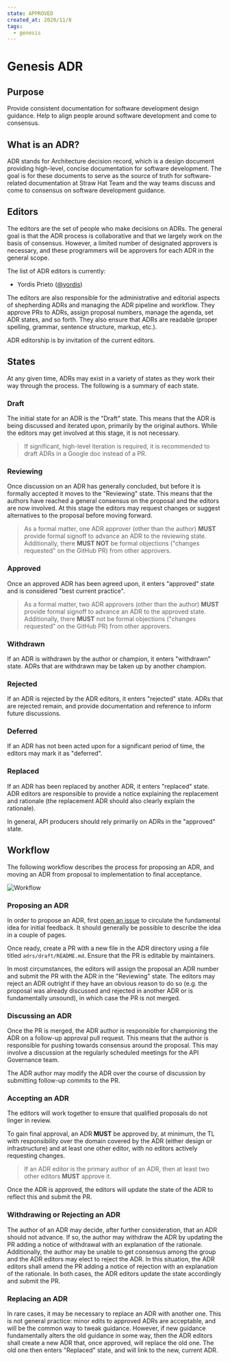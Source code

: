 ```yaml
---
state: APPROVED
created_at: 2020/11/8
tags:
  - genesis
---
```


# Genesis ADR

## Purpose

Provide consistent documentation for software development design guidance. Help
to align people around software development and come to consensus.

## What is an ADR?

ADR stands for Architecture decision record, which is a design document
providing high-level, concise documentation for software development. The goal
is for these documents to serve as the source of truth for software-related
documentation at Straw Hat Team and the way teams discuss and come to consensus
on software development guidance.

## Editors

The editors are the set of people who make decisions on ADRs. The general goal
is that the ADR process is collaborative and that we largely work on the basis
of consensus. However, a limited number of designated approvers is necessary,
and these programmers will be approvers for each ADR in the general scope.

The list of ADR editors is currently:

- Yordis Prieto ([@yordis](https://github.com/yordis))

The editors are also responsible for the administrative and editorial aspects of
shepherding ADRs and managing the ADR pipeline and workflow. They approve PRs to
ADRs, assign proposal numbers, manage the agenda, set ADR states, and so forth.
They also ensure that ADRs are readable (proper spelling, grammar, sentence
structure, markup, etc.).

ADR editorship is by invitation of the current editors.

## States

At any given time, ADRs may exist in a variety of states as they work their way
through the process. The following is a summary of each state.

### Draft

The initial state for an ADR is the "Draft" state. This means that the ADR is
being discussed and iterated upon, primarily by the original authors. While the
editors may get involved at this stage, it is not necessary.

> If significant, high-level iteration is required, it is recommended to
> draft ADRs in a Google doc instead of a PR.

### Reviewing

Once discussion on an ADR has generally concluded, but before it is formally
accepted it moves to the "Reviewing" state. This means that the authors have
reached a general consensus on the proposal and the editors are now involved.
At this stage the editors may request changes or suggest alternatives to the
proposal before moving forward.

> As a formal matter, one ADR approver (other than the author) **MUST** provide
> formal signoff to advance an ADR to the reviewing state. Additionally, there
> **MUST NOT** be formal objections ("changes requested" on the GitHub PR) from
> other approvers.

### Approved

Once an approved ADR has been agreed upon, it enters "approved" state and is
considered "best current practice".

> As a formal matter, two ADR approvers (other than the author) **MUST** provide
> formal signoff to advance an ADR to the approved state. Additionally, there
> **MUST** not be formal objections ("changes requested" on the GitHub PR) from
> other approvers.

### Withdrawn

If an ADR is withdrawn by the author or champion, it enters "withdrawn" state.
ADRs that are withdrawn may be taken up by another champion.

### Rejected

If an ADR is rejected by the ADR editors, it enters "rejected" state. ADRs that
are rejected remain, and provide documentation and reference to inform future
discussions.

### Deferred

If an ADR has not been acted upon for a significant period of time, the editors
may mark it as "deferred".

### Replaced

If an ADR has been replaced by another ADR, it enters "replaced" state. ADR
editors are responsible to provide a notice explaining the replacement and
rationale (the replacement ADR should also clearly explain the rationale).

In general, API producers should rely primarily on ADRs in the "approved" state.

## Workflow

The following workflow describes the process for proposing an ADR, and moving an
ADR from proposal to implementation to final acceptance.

![Workflow](workflow.png)

### Proposing an ADR

In order to propose an ADR, first [open an issue](https://github.com/straw-hat-team/adr/issues/)
to circulate the fundamental idea for initial feedback. It should generally be
possible to describe the idea in a couple of pages.

Once ready, create a PR with a new file in the ADR directory using a file titled
`adrs/draft/README.md`. Ensure that the PR is editable by maintainers.

In most circumstances, the editors will assign the proposal an ADR number and
submit the PR with the ADR in the "Reviewing" state. The editors may reject an
ADR outright if they have an obvious reason to do so (e.g. the proposal was
already discussed and rejected in another ADR or is fundamentally unsound), in
which case the PR is not merged.

### Discussing an ADR

Once the PR is merged, the ADR author is responsible for championing the ADR on
a follow-up approval pull request. This means that the author is responsible for
pushing towards consensus around the proposal. This may involve a discussion at
the regularly scheduled meetings for the API Governance team.

The ADR author may modify the ADR over the course of discussion by submitting
follow-up commits to the PR.

### Accepting an ADR

The editors will work together to ensure that qualified proposals do not linger
in review.

To gain final approval, an ADR **MUST** be approved by, at minimum, the TL with
responsibility over the domain covered by the ADR (either design or infrastructure)
and at least one other editor, with no editors actively requesting changes.

> If an ADR editor is the primary author of an ADR, then at least two other
> editors **MUST** approve it.

Once the ADR is approved, the editors will update the state of the ADR to reflect
this and submit the PR.

### Withdrawing or Rejecting an ADR

The author of an ADR may decide, after further consideration, that an ADR should
not advance. If so, the author may withdraw the ADR by updating the PR adding a
notice of withdrawal with an explanation of the rationale. Additionally, the
author may be unable to get consensus among the group and the ADR editors may
elect to reject the ADR. In this situation, the ADR editors shall amend the PR
adding a notice of rejection with an explanation of the rationale. In both cases,
the ADR editors update the state accordingly and submit the PR.

### Replacing an ADR

In rare cases, it may be necessary to replace an ADR with another one. This is
not general practice: minor edits to approved ADRs are acceptable, and will be
the common way to tweak guidance. However, if new guidance fundamentally alters
the old guidance in some way, then the ADR editors shall create a new ADR that,
once approved, will replace the old one. The old one then enters "Replaced"
state, and will link to the new, current ADR.
